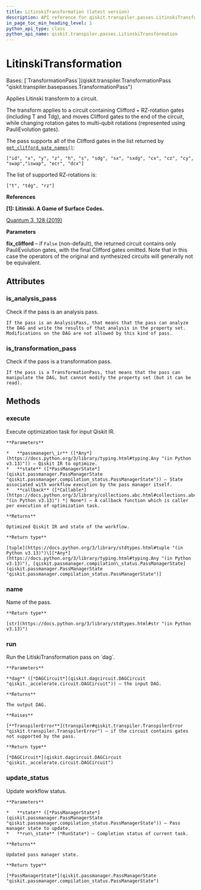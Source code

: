 ```yaml
---
title: LitinskiTransformation (latest version)
description: API reference for qiskit.transpiler.passes.LitinskiTransformation in the latest version of qiskit
in_page_toc_min_heading_level: 1
python_api_type: class
python_api_name: qiskit.transpiler.passes.LitinskiTransformation
---
```


# LitinskiTransformation

<Class id="qiskit.transpiler.passes.LitinskiTransformation" isDedicatedPage={true} github="https://github.com/Qiskit/qiskit/tree/stable/2.2/qiskit/transpiler/passes/optimization/litinski_transformation.py#L21-L77" signature="qiskit.transpiler.passes.LitinskiTransformation(*args, **kwargs)" modifiers="class">
  Bases: [`TransformationPass`](qiskit.transpiler.TransformationPass "qiskit.transpiler.basepasses.TransformationPass")

  Applies Litinski transform to a circuit.

  The transform applies to a circuit containing Clifford + RZ-rotation gates (including T and Tdg), and moves Clifford gates to the end of the circuit, while changing rotation gates to multi-qubit rotations (represented using PauliEvolution gates).

  The pass supports all of the Clifford gates in the list returned by [`get_clifford_gate_names()`](qiskit.quantum_info.get_clifford_gate_names "qiskit.quantum_info.get_clifford_gate_names"):

  `["id", "x", "y", "z", "h", "s", "sdg", "sx", "sxdg", "cx", "cz", "cy", "swap","iswap", "ecr", "dcx"]`

  The list of supported RZ-rotations is:

  `["t", "tdg", "rz"]`

  **References**

  **\[1]: Litinski. A Game of Surface Codes.**

  [Quantum 3, 128 (2019)](https://quantum-journal.org/papers/q-2019-03-05-128)

  **Parameters**

  **fix\_clifford** – if `False` (non-default), the returned circuit contains only PauliEvolution gates, with the final Clifford gates omitted. Note that in this case the operators of the original and synthesized circuits will generally not be equivalent.

  ## Attributes

  ### is\_analysis\_pass

  <Attribute id="qiskit.transpiler.passes.LitinskiTransformation.is_analysis_pass">
    Check if the pass is an analysis pass.

    If the pass is an AnalysisPass, that means that the pass can analyze the DAG and write the results of that analysis in the property set. Modifications on the DAG are not allowed by this kind of pass.
  </Attribute>

  ### is\_transformation\_pass

  <Attribute id="qiskit.transpiler.passes.LitinskiTransformation.is_transformation_pass">
    Check if the pass is a transformation pass.

    If the pass is a TransformationPass, that means that the pass can manipulate the DAG, but cannot modify the property set (but it can be read).
  </Attribute>

  ## Methods

  ### execute

  <Function id="qiskit.transpiler.passes.LitinskiTransformation.execute" github="https://github.com/Qiskit/qiskit/tree/stable/2.2/qiskit/transpiler/basepasses.py#L161-L180" signature="execute(passmanager_ir, state, callback=None)">
    Execute optimization task for input Qiskit IR.

    **Parameters**

    *   **passmanager\_ir** ([*Any*](https://docs.python.org/3/library/typing.html#typing.Any "(in Python v3.13)")) – Qiskit IR to optimize.
    *   **state** ([*PassManagerState*](qiskit.passmanager.PassManagerState "qiskit.passmanager.compilation_status.PassManagerState")) – State associated with workflow execution by the pass manager itself.
    *   **callback** ([*Callable*](https://docs.python.org/3/library/collections.abc.html#collections.abc.Callable "(in Python v3.13)") *| None*) – A callback function which is caller per execution of optimization task.

    **Returns**

    Optimized Qiskit IR and state of the workflow.

    **Return type**

    [tuple](https://docs.python.org/3/library/stdtypes.html#tuple "(in Python v3.13)")\[[*Any*](https://docs.python.org/3/library/typing.html#typing.Any "(in Python v3.13)"), [qiskit.passmanager.compilation\_status.PassManagerState](qiskit.passmanager.PassManagerState "qiskit.passmanager.compilation_status.PassManagerState")]
  </Function>

  ### name

  <Function id="qiskit.transpiler.passes.LitinskiTransformation.name" github="https://github.com/Qiskit/qiskit/tree/stable/2.2/qiskit/passmanager/base_tasks.py#L68-L70" signature="name()">
    Name of the pass.

    **Return type**

    [str](https://docs.python.org/3/library/stdtypes.html#str "(in Python v3.13)")
  </Function>

  ### run

  <Function id="qiskit.transpiler.passes.LitinskiTransformation.run" github="https://github.com/Qiskit/qiskit/tree/stable/2.2/qiskit/transpiler/passes/optimization/litinski_transformation.py#L58-L77" signature="run(dag)">
    Run the LitiskiTransformation pass on `dag`.

    **Parameters**

    **dag** ([*DAGCircuit*](qiskit.dagcircuit.DAGCircuit "qiskit._accelerate.circuit.DAGCircuit")) – the input DAG.

    **Returns**

    The output DAG.

    **Raises**

    [**TranspilerError**](transpiler#qiskit.transpiler.TranspilerError "qiskit.transpiler.TranspilerError") – if the circuit contains gates not supported by the pass.

    **Return type**

    [*DAGCircuit*](qiskit.dagcircuit.DAGCircuit "qiskit._accelerate.circuit.DAGCircuit")
  </Function>

  ### update\_status

  <Function id="qiskit.transpiler.passes.LitinskiTransformation.update_status" github="https://github.com/Qiskit/qiskit/tree/stable/2.2/qiskit/transpiler/basepasses.py#L182-L190" signature="update_status(state, run_state)">
    Update workflow status.

    **Parameters**

    *   **state** ([*PassManagerState*](qiskit.passmanager.PassManagerState "qiskit.passmanager.compilation_status.PassManagerState")) – Pass manager state to update.
    *   **run\_state** (*RunState*) – Completion status of current task.

    **Returns**

    Updated pass manager state.

    **Return type**

    [*PassManagerState*](qiskit.passmanager.PassManagerState "qiskit.passmanager.compilation_status.PassManagerState")
  </Function>
</Class>

